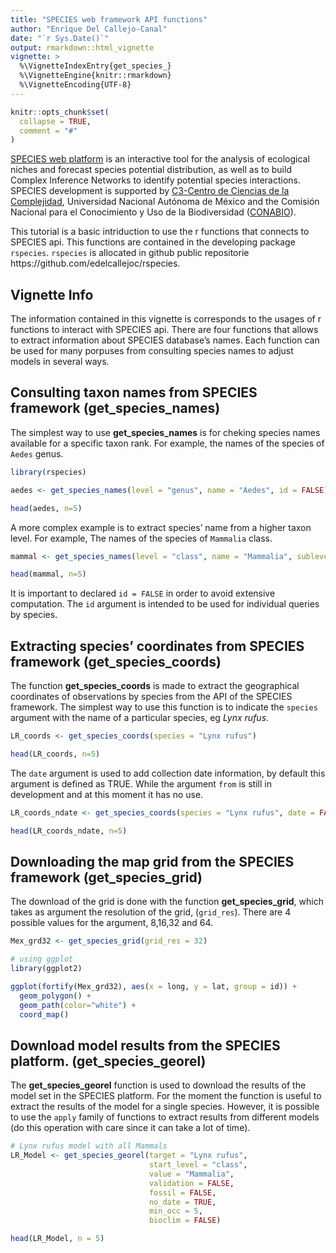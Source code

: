 ```yaml
---
title: "SPECIES web framework API functions"
author: "Enrique Del Callejo-Canal"
date: "`r Sys.Date()`"
output: rmarkdown::html_vignette
vignette: >
  %\VignetteIndexEntry{get_species_}
  %\VignetteEngine{knitr::rmarkdown}
  %\VignetteEncoding{UTF-8}
---
```


```r
knitr::opts_chunk$set(
  collapse = TRUE,
  comment = "#"
)
```

[SPECIES web platform](http://species.conabio.gob.mx) is an interactive tool for
the analysis of ecological niches and forecast species potential distribution,
as well as to build Complex Inference Networks to identify potential species interactions.
SPECIES development is supported by [C3-Centro de Ciencias
de la Complejidad](http://www.c3.unam.mx/), Universidad Nacional Autónoma de México and the
Comisión Nacional para el Conocimiento y Uso de la Biodiversidad ([CONABIO](https://www.gob.mx/conabio)).

This tutorial is a basic intriduction to use the r functions that connects to SPECIES api. This functions are contained in the developing package `rspecies`. `rspecies` is allocated in github public repositorie https://github.com/edelcallejoc/rspecies.  

## Vignette Info

The information contained in this vignette is corresponds to the usages of r functions to interact with SPECIES api. There are four functions that allows to extract information about SPECIES database's names. Each function can be used for many porpuses from consulting species names to adjust models in several ways.


## Consulting taxon names from SPECIES framework (get_species_names)

The simplest way to use **get_species_names** is for cheking species names available for a specific taxon rank. For example, the names of the species of `Aedes` genus.

```r
library(rspecies)

aedes <- get_species_names(level = "genus", name = "Aedes", id = FALSE)

head(aedes, n=5)

```

A more complex example is to extract species' name from a higher taxon level. For example, The names of the species of `Mammalia` class.

```r
mammal <- get_species_names(level = "class", name = "Mammalia", sublevel = "specie", id = FALSE)

head(mammal, n=5)

```

It is important to declared `id = FALSE` in order to avoid extensive computation. The `id` argument is intended to be used for individual queries by species. 

## Extracting species' coordinates from SPECIES framework (get_species_coords)

The function **get_species_coords** is made to extract the geographical coordinates of observations by species from the API of the SPECIES framework. The simplest way to use this function is to indicate the `species` argument with the name of a particular species, eg _Lynx rufus_.

```r
LR_coords <- get_species_coords(species = "Lynx rufus")

head(LR_coords, n=5)

```

The `date` argument is used to add collection date information, by default this argument is defined as TRUE. While the argument `from` is still in development and at this moment it has no use.

```r
LR_coords_ndate <- get_species_coords(species = "Lynx rufus", date = FALSE)

head(LR_coords_ndate, n=5)

```

## Downloading the map grid from the SPECIES framework (get_species_grid)

The download of the grid is done with the function **get_species_grid**, which takes as argument the resolution of the grid, (`grid_res`). There are 4 possible values for the argument, 8,16,32 and 64.

```r
Mex_grd32 <- get_species_grid(grid_res = 32)

# using ggplot
library(ggplot2)

ggplot(fortify(Mex_grd32), aes(x = long, y = lat, group = id)) +
  geom_polygon() +
  geom_path(color="white") +
  coord_map()

```

## Download model results from the SPECIES platform. (get_species_georel)

The **get_species_georel** function is used to download the results of the model set in the SPECIES platform. For the moment the function is useful to extract the results of the model for a single species. However, it is possible to use the `apply` family of functions to extract results from different models (do this operation with care since it can take a lot of time).


```r

# Lynx rufus model with all Mammals
LR_Model <- get_species_georel(target = "Lynx rufus",
                               start_level = "class",
                               value = "Mammalia",
                               validation = FALSE,
                               fossil = FALSE,
                               no_date = TRUE,
                               min_occ = 5,
                               bioclim = FALSE)

head(LR_Model, n = 5)
  
```